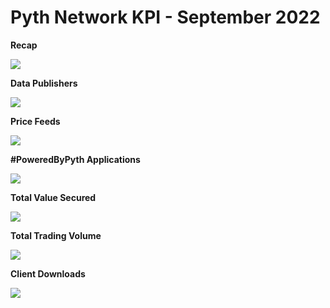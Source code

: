 # Pyth Network KPI - September 2022

**Recap**

![](<../../../../images/kpi/september-22/End%20of%20Month%20_%20September-22%20(1).jpg>)

**Data Publishers**

![](<../../../../images/kpi/september-22/Data%20Providers%20Onboarded%20(2).png>)

**Price Feeds**

![](../../../../images/kpi/september-22/Price%20Feeds%20September.png)

**#PoweredByPyth Applications**

![](../../../../images/kpi/september-22/dApp%20Integration%20September.png)

**Total Value Secured**

![](../../../../images/kpi/september-22/September%20dApps%20TVS.png)

**Total Trading Volume**

![](../../../../images/kpi/september-22/September%20Trading%20Volume.png)

**Client Downloads**

![](../../../../images/kpi/september-22/Client%20Downloads%20Cumulative%20September.png)

